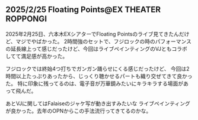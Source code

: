 ## 2025/2/25 Floating Points@EX THEATER ROPPONGI

2025年2月25日、六本木EXシアターでFloating Pointsのライブ見てきたんだけど、マジでやばかった。
2時間強のセットで、フジロックの時のパフォーマンスの延長線上って感じだったけど、今回はライブペインティングのVJともコラボしてて満足感が高かった。

フジロックでは終始4つ打ちでガンガン踊らせにくる感じだったけど、
今回は2時間以上たっぷりあったから、じっくり聴かせるパートも織り交ぜてきて良かった。
特に印象に残ってるのは、電子音が万華鏡みたいにキラキラする場面があって飛んだ。

あとVJに関してはFalaiseのジャケ写が動き出すみたいな
ライブペインティングが良かった。去年のOPNからこの手法流行ってきてるのかな。

